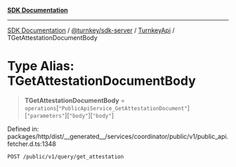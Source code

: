 [**SDK Documentation**](../../../../../README.mdx)

***

[SDK Documentation](../../../../../packages.mdx) / [@turnkey/sdk-server](../../../README.mdx) / [TurnkeyApi](../README.mdx) / TGetAttestationDocumentBody

# Type Alias: TGetAttestationDocumentBody

> **TGetAttestationDocumentBody** = `operations`\[`"PublicApiService_GetAttestationDocument"`\]\[`"parameters"`\]\[`"body"`\]\[`"body"`\]

Defined in: packages/http/dist/\_\_generated\_\_/services/coordinator/public/v1/public\_api.fetcher.d.ts:1348

`POST /public/v1/query/get_attestation`
